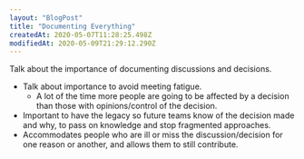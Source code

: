 ```yaml
---
layout: "BlogPost"
title: "Documenting Everything"
createdAt: 2020-05-07T11:28:25.498Z
modifiedAt: 2020-05-09T21:29:12.290Z
---
```


Talk about the importance of documenting discussions and decisions.

- Talk about importance to avoid meeting fatigue.
  - A lot of the time more people are going to be affected by a decision than those with opinions/control of the decision.
- Important to have the legacy so future teams know of the decision made and why, to pass on knowledge and stop fragmented approaches.
- Accommodates people who are ill or miss the discussion/decision for one reason or another, and allows them to still contribute.
